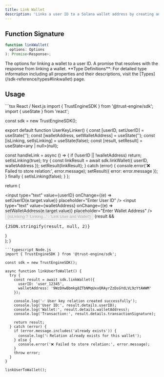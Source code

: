 ```yaml
---
title: Link Wallet
description: 'Links a user ID to a Solana wallet address by creating an on-chain relationship record.'
---
```


## Function Signature

```typescript
function linkWallet(
  options: Options
): Promise<Response>;
```

<ResponseField name="options" type="[Options](/sdk-reference/types#linkwallet-options)">
  The options for linking a wallet to a user ID.
</ResponseField>

<ResponseField name="Promise" type="Promise<[Response](/sdk-reference/types#linkwallet-response)>">
  A promise that resolves with the response from linking a wallet.
</ResponseField>

<Info>
**Type Definitions**: For detailed type information including all properties and their descriptions, visit the [Types](/sdk-reference/types#linkwallet) page.
</Info>

## Usage

<CodeGroup>
```tsx React / Next.js
import { TrustEngineSDK } from '@trust-engine/sdk';
import { useState } from 'react';

const sdk = new TrustEngineSDK();

export default function UserKeyLinker() {
  const [userID, setUserID] = useState('');
  const [walletAddress, setWalletAddress] = useState('');
  const [isLinking, setIsLinking] = useState(false);
  const [result, setResult] = useState<any | null>(null);

  const handleLink = async () => {
    if (!userID || !walletAddress) return;
    setIsLinking(true);
    try {
      const linkResult = await sdk.linkWallet({ userID, walletAddress });
      setResult(linkResult);
    } catch (error) {
      console.error('❌ Failed to store relation:', error.message);
      setResult({ error: error.message });
    } finally {
      setIsLinking(false);
    }
  };

  return (
    <div>
      <input 
        type="text" 
        value={userID} 
        onChange={(e) => setUserID(e.target.value)}
        placeholder="Enter User ID"
      />
      <input 
        type="text" 
        value={walletAddress} 
        onChange={(e) => setWalletAddress(e.target.value)}
        placeholder="Enter Wallet Address"
      />
      <button onClick={handleLink} disabled={isLinking}>
        {isLinking ? 'Linking...' : 'Link User and Wallet'}
      </button>
      {result && <pre>{JSON.stringify(result, null, 2)}</pre>}
    </div>
  );
}
```
```typescript Node.js
import { TrustEngineSDK } from '@trust-engine/sdk';

const sdk = new TrustEngineSDK();

async function linkUserToWallet() {
  try {
    const result = await sdk.linkWallet({
      userID: 'user_12345',
      walletAddress: '9WzDXwBbmkg8ZTbNMqUxvQRAyrZzDsGYdLVL9zYtAWWM'
    });
    
    console.log('✅ User key relation created successfully');
    console.log('User ID:', result.details.userID);
    console.log('Wallet:', result.details.walletAddress);
    console.log('Transaction:', result.details.transactionSignature);
    
    return result;
  } catch (error) {
    if (error.message.includes('already exists')) {
      console.log('ℹ️ Relation already exists for this wallet');
    } else {
      console.error('❌ Failed to store relation:', error.message);
    }
    throw error;
  }
}

linkUserToWallet();
```
</CodeGroup>
